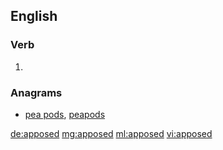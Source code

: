 ==English==

===Verb===
{{head|en}}

# {{en-past of|appose}}

===Anagrams===
* [[pea pods#English|pea pods]], [[peapods#English|peapods]]

[[de:apposed]]
[[mg:apposed]]
[[ml:apposed]]
[[vi:apposed]]